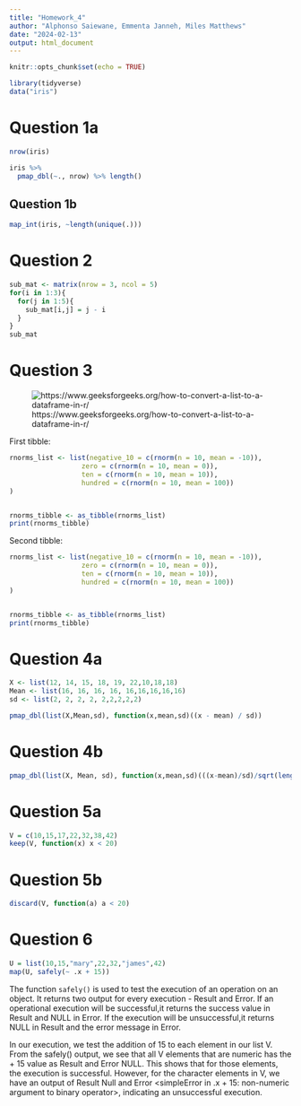 ```yaml
---
title: "Homework_4"
author: "Alphonso Saiewane, Emmenta Janneh, Miles Matthews"
date: "2024-02-13"
output: html_document
---
```


```r
knitr::opts_chunk$set(echo = TRUE)
```

```r
library(tidyverse)
data("iris")
```

# Question 1a

```r
nrow(iris)

iris %>% 
  pmap_dbl(~., nrow) %>% length()
```

## Question 1b
```r
map_int(iris, ~length(unique(.)))
```


# Question 2
```r
sub_mat <- matrix(nrow = 3, ncol = 5)
for(i in 1:3){
  for(j in 1:5){
    sub_mat[i,j] = j - i
  }
}
sub_mat
```


# Question 3 
![https://www.geeksforgeeks.org/how-to-convert-a-list-to-a-dataframe-in-r/](https://www.geeksforgeeks.org/how-to-convert-a-list-to-a-dataframe-in-r/)

First tibble:

```r
rnorms_list <- list(negative_10 = c(rnorm(n = 10, mean = -10)),
                  zero = c(rnorm(n = 10, mean = 0)),
                  ten = c(rnorm(n = 10, mean = 10)),
                  hundred = c(rnorm(n = 10, mean = 100))
)


rnorms_tibble <- as_tibble(rnorms_list)
print(rnorms_tibble)
```

Second tibble:

```r
rnorms_list <- list(negative_10 = c(rnorm(n = 10, mean = -10)),
                  zero = c(rnorm(n = 10, mean = 0)),
                  ten = c(rnorm(n = 10, mean = 10)),
                  hundred = c(rnorm(n = 10, mean = 100))
)


rnorms_tibble <- as_tibble(rnorms_list)
print(rnorms_tibble)
```

# Question 4a
```r
X <- list(12, 14, 15, 18, 19, 22,10,18,18)
Mean <- list(16, 16, 16, 16, 16,16,16,16,16)
sd <- list(2, 2, 2, 2, 2,2,2,2,2)

pmap_dbl(list(X,Mean,sd), function(x,mean,sd)((x - mean) / sd))
```

# Question 4b 
```r
pmap_dbl(list(X, Mean, sd), function(x,mean,sd)(((x-mean)/sd)/sqrt(length(X))))
```

# Question 5a
```r
V = c(10,15,17,22,32,38,42)
keep(V, function(x) x < 20)
```

# Question 5b
```r
discard(V, function(a) a < 20)
```

# Question 6
```r
U = list(10,15,"mary",22,32,"james",42)
map(U, safely(~ .x + 15))
```

The function `safely()` is used to test the execution of an operation on an object. It returns two output for every execution - Result and Error. If an operational execution will be successful,it returns the success value in Result and NULL in Error. If the execution will be unsuccessful,it returns NULL in Result and the error message in Error.

In our execution, we test the addition of 15 to each element in our list V. From the safely() output, we see that all V elements that are numeric has the + 15 value as Result and Error NULL. This shows that for those elements, the execution is successful. However, for the character elements in V, we have an output of Result Null and Error <simpleError in .x + 15: non-numeric argument to binary operator>, indicating an unsuccessful execution.

